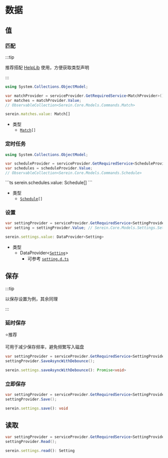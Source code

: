 # 数据

## 值

### 匹配

:::tip

推荐搭配 [HelpLib](../js/helper_lib) 使用，方便获取类型声明

:::

<Tabs groupId="lang">

<TabItem value="cs" label="C#" >

```cs
using System.Collections.ObjectModel;

var matchProvider = serviceProvider.GetRequiredService<MatchProvider>();
var matches = matchProvider.Value;
// ObservableCollection<Serein.Core.Models.Commands.Match>
```

</TabItem>

<TabItem value="js" label="JavaScript" >

```ts
serein.matches.value: Match[]
```

- 类型
  - <code><a href='https://github.com/SereinDev/Serein/blob/main/src/Serein.Core/Models/Commands/Match.cs' target='_blank' className='underline-links'>Match</a>[]</code>

</TabItem>

</Tabs>

### 定时任务

<Tabs groupId="lang">

<TabItem value="cs" label="C#" >

```cs
using System.Collections.ObjectModel;

var scheduleProvider = serviceProvider.GetRequiredService<ScheduleProvider>();
var schedules = scheduleProvider.Value;
// ObservableCollection<Serein.Core.Models.Commands.Schedule>
```

</TabItem>

<TabItem value="js" label="JavaScript" >
```ts
serein.schedules.value: Schedule[]
```

- 类型
  - <code><a href='https://github.com/SereinDev/Serein/blob/main/src/Serein.Core/Models/Commands/Schedule.cs' target='_blank' className='underline-links'>Schedule</a>[]</code>

</TabItem>

</Tabs>

### 设置

<Tabs groupId="lang">

<TabItem value="cs" label="C#" >

```cs
var settingProvider = serviceProvider.GetRequiredService<SettingProvider>();
var setting = settingProvider.Value; // Serein.Core.Models.Settings.Setting
```

</TabItem>

<TabItem value="js" label="JavaScript" >

```ts
serein.settings.value: DataProvider<Setting>
```

- 类型
  - DataProvider\<[`Setting`](https://github.com/SereinDev/Serein/blob/main/src/Serein.Core/Models/Settings/Setting.cs)>
    - 可参考 [`setting.d.ts`](https://github.com/SereinDev/HelperLib/blob/main/src/setting.d.ts)

</TabItem>

</Tabs>

## 保存

:::tip

以保存设置为例，其余同理

:::

### 延时保存

<Badge color="warning">⭐推荐</Badge>

可用于减少保存频率，避免频繁写入磁盘

<Tabs groupId="lang">

<TabItem value="cs" label="C#" >

```cs
var settingProvider = serviceProvider.GetRequiredService<SettingProvider>();
settingProvider.SaveAsyncWithDebounce();
```

</TabItem>

<TabItem value="js" label="JavaScript" >

```ts
serein.settings.saveAsyncWithDebounce(): Promise<void>
```

</TabItem>

</Tabs>

### 立即保存

<Tabs groupId="lang">

<TabItem value="cs" label="C#" >

```cs
var settingProvider = serviceProvider.GetRequiredService<SettingProvider>();
settingProvider.Save();
```

</TabItem>

<TabItem value="js" label="JavaScript" >

```ts
serein.settings.save(): void
```

</TabItem>

</Tabs>

## 读取

<Tabs groupId="lang">

<TabItem value="cs" label="C#" >

```cs
var settingProvider = serviceProvider.GetRequiredService<SettingProvider>();
settingProvider.Read();
```

</TabItem>

<TabItem value="js" label="JavaScript" >

```ts
serein.settings.read(): Setting
```

</TabItem>

</Tabs>
